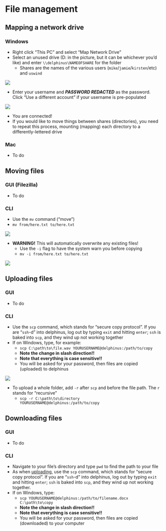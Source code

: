 # File management

## Mapping a network drive

### Windows

-   Right click "This PC" and select "Map Network Drive"
-   Select an unused drive (D: in the picture, but it can be whichever you'd like) and enter `\\delphinus\NAMEOFSHARE` for the folder
    -   Shares are the names of the various users (`mike`/`jamie`/`kirsten`/etc) and `uswind`

![](map_drive.png)

-   Enter your username and ***PASSWORD REDACTED*** as the password. Click "Use a different account" if your username is pre-populated

![](map_drive_creds.png)

-   You are connected!
-   If you would like to move things between shares (directories), you need to repeat this process, mounting (mapping) each directory to a differently-lettered drive

### Mac
-   To do

## Moving files

### GUI (Filezilla)
-   To do

### CLI
-   Use the `mv` command (“move”)
-   `mv from/here.txt to/here.txt`

![](mv.png)

-   **WARNING!** This will automatically overwrite any existing files!
    -   Use the `-i` flag to have the system warn you before copying
    -   `mv -i from/here.txt to/here.txt`

![](mv_overwrite.png)

## Uploading files

### GUI

-   To do

### CLI
-   Use the `scp` command, which stands for “secure copy protocol”. If you are “`ssh`-d” into delphinus, log out by typing `exit` and hitting `enter`; `ssh` is baked into `scp`, and they wind up not working together
-   If on Windows, type, for example:
    -   `scp C:\path\to\file.wav YOURUSERNAME@delphinus:/path/to/copy`
    -   **Note the change in slash direction!!**
    -   **Note that everything is case sensitive!!**
    -   You will be asked for your password, then files are copied (uploaded) to delphinus

![](scp.png)

-   To upload a whole folder, add `-r` after `scp` and before the file path. The `r` stands for “recursive”
    - `scp -r C:\path\to\directory YOURUSERNAME@delphinus:/path/to/copy`

## Downloading files

### GUI
-   To do

### CLI 
-   Navigate to your file’s directory and type `pwd` to find the path to your file
-   As when [uploading](#uploading-files), use the `scp` command, which stands for “secure copy protocol”. If you are “`ssh`-d” into delphinus, log out by typing `exit` and hitting `enter`; `ssh` is baked into `scp`, and they wind up not working together.
-   If on Windows, type:
    -   `scp YOURUSERNAME@delphinus:/path/to/filename.docx C:\path\to\copy`
    -   **Note the change in slash direction!!**
    -   **Note that everything is case sensitive!!**
    -   You will be asked for your password, then files are copied (downloaded) to your computer

